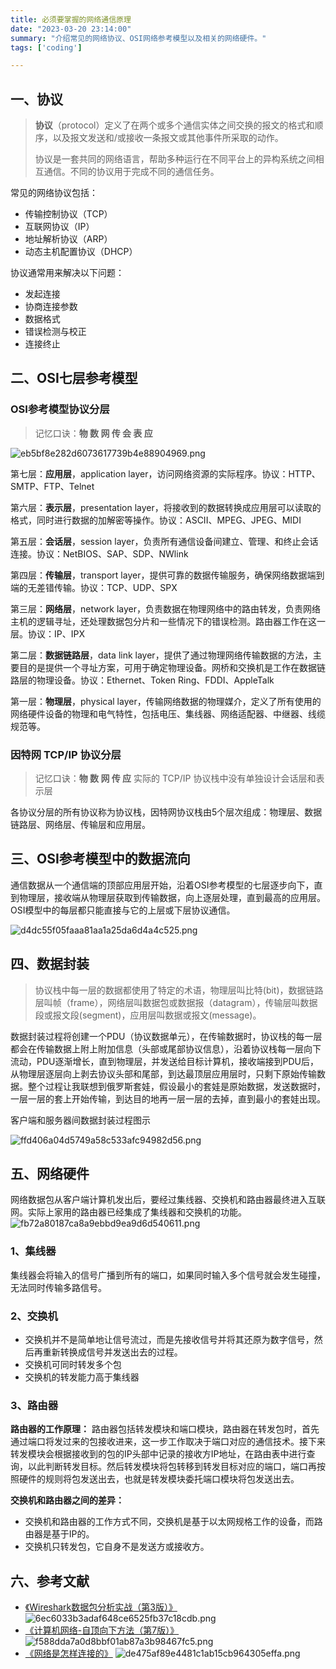 ```yaml
---
title: 必须要掌握的网络通信原理
date: "2023-03-20 23:14:00"
summary: "介绍常见的网络协议、OSI网络参考模型以及相关的网络硬件。"
tags: ['coding']

---
```


## 一、协议

> **协议**（protocol）定义了在两个或多个通信实体之间交换的报文的格式和顺序，以及报文发送和/或接收一条报文或其他事件所采取的动作。
> 
> 协议是一套共同的网络语言，帮助多种运行在不同平台上的异构系统之间相互通信。不同的协议用于完成不同的通信任务。

常见的网络协议包括：

- 传输控制协议（TCP）
- 互联网协议（IP）
- 地址解析协议（ARP）
- 动态主机配置协议（DHCP）

协议通常用来解决以下问题：

- 发起连接
- 协商连接参数
- 数据格式
- 错误检测与校正
- 连接终止

## 二、OSI七层参考模型

### OSI参考模型协议分层

> 记忆口诀：**物 数 网 传 会 表 应**

![eb5bf8e282d6073617739b4e88904969.png](eb5bf8e282d6073617739b4e88904969.png)

第七层：**应用层**，application layer，访问网络资源的实际程序。协议：HTTP、SMTP、FTP、Telnet

第六层：**表示层**，presentation layer，将接收到的数据转换成应用层可以读取的格式，同时进行数据的加解密等操作。协议：ASCII、MPEG、JPEG、MIDI

第五层：**会话层**，session layer，负责所有通信设备间建立、管理、和终止会话连接。协议：NetBIOS、SAP、SDP、NWlink

第四层：**传输层**，transport layer，提供可靠的数据传输服务，确保网络数据端到端的无差错传输。协议：TCP、UDP、SPX

第三层：**网络层**，network layer，负责数据在物理网络中的路由转发，负责网络主机的逻辑寻址，还处理数据包分片和一些情况下的错误检测。路由器工作在这一层。协议：IP、IPX

第二层：**数据链路层**，data link layer，提供了通过物理网络传输数据的方法，主要目的是提供一个寻址方案，可用于确定物理设备。网桥和交换机是工作在数据链路层的物理设备。协议：Ethernet、Token Ring、FDDI、AppleTalk

第一层：**物理层**，physical layer，传输网络数据的物理媒介，定义了所有使用的网络硬件设备的物理和电气特性，包括电压、集线器、网络适配器、中继器、线缆规范等。

### 因特网 TCP/IP 协议分层

> 记忆口诀：**物 数 网 传 应**
> 实际的 TCP/IP 协议栈中没有单独设计会话层和表示层

各协议分层的所有协议称为协议栈，因特网协议栈由5个层次组成：物理层、数据链路层、网络层、传输层和应用层。




## 三、OSI参考模型中的数据流向

通信数据从一个通信端的顶部应用层开始，沿着OSI参考模型的七层逐步向下，直到物理层，接收端从物理层获取到传输数据，向上逐层处理，直到最高的应用层。OSI模型中的每层都只能直接与它的上层或下层协议通信。

![d4dc55f05faaa81aa1a25da6d4a4c525.png](d4dc55f05faaa81aa1a25da6d4a4c525.png)

## 四、数据封装

> 协议栈中每一层的数据都使用了特定的术语，物理层叫比特(bit)，数据链路层叫帧（frame），网络层叫数据包或数据报（datagram），传输层叫数据段或报文段(segment)，应用层叫数据或报文(message)。

数据封装过程将创建一个PDU（协议数据单元），在传输数据时，协议栈的每一层都会在传输数据上附上附加信息（头部或尾部协议信息），沿着协议栈每一层向下流动，PDU逐渐增长，直到物理层，并发送给目标计算机，接收端接到PDU后，从物理层逐层向上剥去协议头部和尾部，到达最顶层应用层时，只剩下原始传输数据。整个过程让我联想到俄罗斯套娃，假设最小的套娃是原始数据，发送数据时，一层一层的套上开始传输，到达目的地再一层一层的去掉，直到最小的套娃出现。

客户端和服务器间数据封装过程图示

![ffd406a04d5749a58c533afc94982d56.png](ffd406a04d5749a58c533afc94982d56.png)


## 五、网络硬件

网络数据包从客户端计算机发出后，要经过集线器、交换机和路由器最终进入互联网。实际上家用的路由器已经集成了集线器和交换机的功能。
![fb72a80187ca8a9ebbd9ea9d6d540611.png](./images/fb72a80187ca8a9ebbd9ea9d6d540611.png)

### 1、集线器

集线器会将输入的信号广播到所有的端口，如果同时输入多个信号就会发生碰撞，无法同时传输多路信号。

### 2、交换机

- 交换机并不是简单地让信号流过，而是先接收信号并将其还原为数字信号，然后再重新转换成信号并发送出去的过程。
- 交换机可同时转发多个包
- 交换机的转发能力高于集线器

### 3、路由器

**路由器的工作原理：**
路由器包括转发模块和端口模块，路由器在转发包时，首先通过端口将发过来的包接收进来，这一步工作取决于端口对应的通信技术。接下来转发模块会根据接收到的包的IP头部中记录的接收方IP地址，在路由表中进行查询，以此判断转发目标。然后转发模块将包转移到转发目标对应的端口，端口再按照硬件的规则将包发送出去，也就是转发模块委托端口模块将包发送出去。

**交换机和路由器之间的差异：**
- 交换机和路由器的工作方式不同，交换机是基于以太网规格工作的设备，而路由器是基于IP的。
- 交换机只转发包，它自身不是发送方或接收方。


## 六、参考文献

- [《Wireshark数据包分析实战（第3版）》](https://book.douban.com/subject/30387220/)
    ![6ec6033b3adaf648ce6525fb37c18cdb.png](./images/6ec6033b3adaf648ce6525fb37c18cdb.png)
- [《计算机网络-自顶向下方法（第7版）》](https://book.douban.com/subject/30280001//)
    ![f588dda7a0d8bbf01ab87a3b98467fc5.png](./images/f588dda7a0d8bbf01ab87a3b98467fc5.png)
- [《网络是怎样连接的》](https://book.douban.com/subject/26941639/)
    ![de475af89e4481c1ab15cb964305effa.png](./images/de475af89e4481c1ab15cb964305effa.png)

